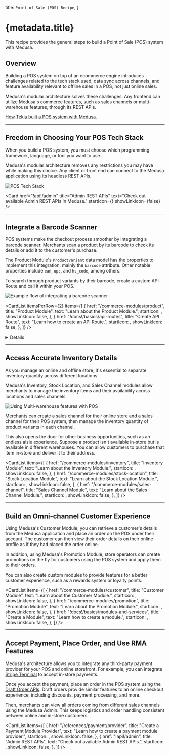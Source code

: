 
  title: `Point-of-Sale (POS) Recipe`,
}

# {metadata.title}

This recipe provides the general steps to build a Point of Sale (POS) system with Medusa.

## Overview

Building a POS system on top of an ecommerce engine introduces challenges related to the tech stack used, data sync across channels, and feature availability relevant to offline sales in a POS, not just online sales.

Medusa's modular architecture solves these challenges. Any frontend can utilize Medusa's commerce features, such as sales channels or multi-warehouse features, through its REST APIs.

<Note title="Related use-case">

[How Tekla built a POS system with Medusa](https://medusajs.com/blog/tekla-agilo-pos-case/).

</Note>

---

## Freedom in Choosing Your POS Tech Stack

When you build a POS system, you must choose which programming framework, language, or tool you want to use.

Medusa's modular architecture removes any restrictions you may have while making this choice. Any client or front end can connect to the Medusa application using its headless REST APIs.

![POS Tech Stack](https://res.cloudinary.com/dza7lstvk/image/upload/v1709034046/Medusa%20Book/pos-tech-stack_fy8uiu.jpg)

<Card
  href="!api!/admin"
  title="Admin REST APIs"
  text="Check out available Admin REST APIs in Medusa."
  startIcon={<AcademicCapSolid />}
  showLinkIcon={false}
/>

---

## Integrate a Barcode Scanner

POS systems make the checkout process smoother by integrating a barcode scanner. Merchants scan a product by its barcode to check its details or add it to the customer's purchase.

The Product Module's `ProductVariant` data model has the properties to implement this integration, mainly the `barcode` attribute. Other notable properties include `ean`, `upc`, and `hs_code`, among others.

To search through product variants by their barcode, create a custom API Route and call it within your POS.

![Example flow of integrating a barcode scanner](https://res.cloudinary.com/dza7lstvk/image/upload/v1709034282/Medusa%20Book/pos-scan-barcode_a8j8ew.jpg)

<CardList
  itemsPerRow={2}
  items={[
    {
      href: "/commerce-modules/product",
      title: "Product Module",
      text: "Learn about the Product Module.",
      startIcon: <AcademicCapSolid />,
      showLinkIcon: false,
    },
    {
      href: "!docs!/basics/api-routes",
      title: "Create API Route",
      text: "Learn how to create an API Route.",
      startIcon: <AcademicCapSolid />,
      showLinkIcon: false,
    },
  ]}
/>

<Details summaryContent="Example: Search Products By Barcode API Route">

Here’s an example of creating a custom API Route at `/store/pos/search-barcode` that searches product variants by a barcode:

```ts title="src/api/store/pos/search-barcode/route.ts" collapsibleLines="1-8" expandButtonLabel="Show Imports"
import type { MedusaRequest, MedusaResponse } from "@medusajs/medusa"
import { MedusaError } from "@medusajs/utils"
import { ModuleRegistrationName } from "@medusajs/utils"
import { IProductModuleService } from "@medusajs/types"

export const GET = async (req: MedusaRequest, res: MedusaResponse) => {
  const barcode = (req.query.barcode as string) || ""
  if (!barcode) {
    throw new MedusaError(MedusaError.Types.INVALID_DATA, "Barcode is required")
  }
  // get product service
  const productModuleService: IProductModuleService = req.scope.resolve(
    ModuleRegistrationName.PRODUCT
  )

  // retrieve product variants by barcode
  const productVariants = await productModuleService.listProductVariants({
    // @ts-ignore
    barcode,
  })

  res.json({
    product_variants: productVariants,
  })
}
```

</Details>

---

## Access Accurate Inventory Details

As you manage an online and offline store, it's essential to separate inventory quantity across different locations.

Medusa's Inventory, Stock Location, and Sales Channel modules allow merchants to manage the inventory items and their availability across locations and sales channels.

![Using Multi-warehouse features with POS](https://res.cloudinary.com/dza7lstvk/image/upload/v1709034731/Medusa%20Book/pos-multiwarehouse_r1z48x.jpg)

Merchants can create a sales channel for their online store and a sales channel for their POS system, then manage the inventory quantity of product variants in each channel.

This also opens the door for other business opportunities, such as an endless aisle experience. Suppose a product isn't available in-store but is available in different warehouses. You can allow customers to purchase that item in-store and deliver it to their address.

<CardList
  items={[
    {
      href: "/commerce-modules/inventory",
      title: "Inventory Module",
      text: "Learn about the Inventory Module.",
      startIcon: <AcademicCapSolid />,
      showLinkIcon: false,
    },
    {
      href: "/commerce-modules/stock-location",
      title: "Stock Location Module",
      text: "Learn about the Stock Location Module.",
      startIcon: <AcademicCapSolid />,
      showLinkIcon: false,
    },
    {
      href: "/commerce-modules/sales-channel",
      title: "Sales Channel Module",
      text: "Learn about the Sales Channel Module.",
      startIcon: <AcademicCapSolid />,
      showLinkIcon: false,
    },
  ]}
/>

---

## Build an Omni-channel Customer Experience

Using Medusa's Customer Module, you can retrieve a customer's details from the Medusa application and place an order on the POS under their account. The customer can then view their order details on their online profile as if they had placed the order online.

In addition, using Medusa's Promotion Module, store operators can create promotions on the fly for customers using the POS system and apply them to their orders.

You can also create custom modules to provide features for a better customer experience, such as a rewards system or loyalty points.

<CardList
  items={[
    {
      href: "/commerce-modules/customer",
      title: "Customer Module",
      text: "Learn about the Customer Module.",
      startIcon: <AcademicCapSolid />,
      showLinkIcon: false,
    },
    {
      href: "/commerce-modules/promotion",
      title: "Promotion Module",
      text: "Learn about the Promotion Module.",
      startIcon: <AcademicCapSolid />,
      showLinkIcon: false,
    },
    {
      href: "!docs!/basics/modules-and-services",
      title: "Create a Module",
      text: "Learn how to create a module.",
      startIcon: <AcademicCapSolid />,
      showLinkIcon: false,
    },
  ]}
/>

---

## Accept Payment, Place Order, and Use RMA Features

Medusa's architecture allows you to integrate any third-party payment provider for your POS and online storefront. For example, you can integrate [Stripe Terminal](https://stripe.com/terminal) to accept in-store payments.

Once you accept the payment, place an order in the POS system using the [Draft Order APIs](!api!/admin#draft-orders). Draft orders provide similar features to an online checkout experience, including discounts, payment processing, and more.

Then, merchants can view all orders coming from different sales channels using the Medusa Admin. This keeps logistics and order handling consistent between online and in-store customers.

<CardList
  items={[
    {
      href: "/references/payment/provider",
      title: "Create a Payment Module Provider",
      text: "Learn how to create a payment module provider.",
      startIcon: <AcademicCapSolid />,
      showLinkIcon: false,
    },
    {
      href: "!api!/admin",
      title: "Admin REST APIs",
      text: "Check out available Admin REST APIs.",
      startIcon: <AcademicCapSolid />,
      showLinkIcon: false,
    },
  ]}
/>
